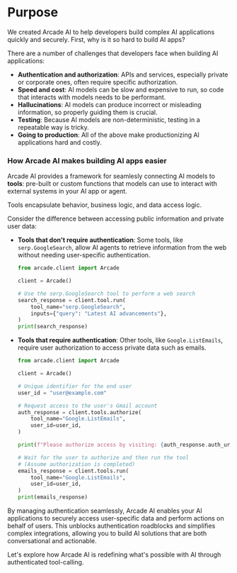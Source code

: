 # Purpose

We created Arcade AI to help developers build complex AI applications quickly
and securely. First, why is it so hard to build AI apps?

There are a number of challenges that developers face when building AI
applications:

-   **Authentication and authorization**: APIs and services, especially private
    or corporate ones, often require specific authorization.
-   **Speed and cost**: AI models can be slow and expensive to run, so code that
    interacts with models needs to be performant.
-   **Hallucinations**: AI models can produce incorrect or misleading
    information, so properly guiding them is crucial.
-   **Testing**: Because AI models are non-deterministic, testing in a
    repeatable way is tricky.
-   **Going to production**: All of the above make productionizing AI
    applications hard and costly.

### How Arcade AI makes building AI apps easier

Arcade AI provides a framework for seamlesly connecting AI models to **tools**:
pre-built or custom functions that models can use to interact with external
systems in your AI app or agent.

Tools encapsulate behavior, business logic, and data access logic.

Consider the difference between accessing public information and private user
data:

-   **Tools that don't require authentication**: Some tools, like
    `serp.GoogleSearch`, allow AI agents to retrieve information from the web
    without needing user-specific authentication.

    ```python
    from arcade.client import Arcade

    client = Arcade()

    # Use the serp.GoogleSearch tool to perform a web search
    search_response = client.tool.run(
        tool_name="serp.GoogleSearch",
        inputs={"query": "Latest AI advancements"},
    )
    print(search_response)
    ```

-   **Tools that require authentication**: Other tools, like
    `Google.ListEmails`, require user authorization to access private data such
    as emails.

    ```python
    from arcade.client import Arcade

    client = Arcade()

    # Unique identifier for the end user
    user_id = "user@example.com"

    # Request access to the user's Gmail account
    auth_response = client.tools.authorize(
        tool_name="Google.ListEmails",
        user_id=user_id,
    )

    print(f"Please authorize access by visiting: {auth_response.auth_url}")

    # Wait for the user to authorize and then run the tool
    # (Assume authorization is completed)
    emails_response = client.tools.run(
        tool_name="Google.ListEmails",
        user_id=user_id,
    )
    print(emails_response)
    ```

By managing authentication seamlessly, Arcade AI enables your AI applications to
securely access user-specific data and perform actions on behalf of users. This
unblocks authentication roadblocks and simplifies complex integrations, allowing
you to build AI solutions that are both conversational and actionable.

Let's explore how Arcade AI is redefining what's possible with AI through
authenticated tool-calling.
